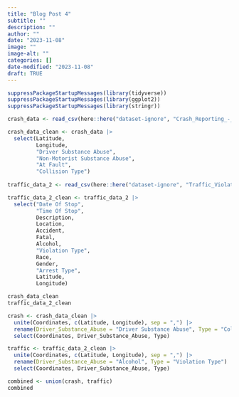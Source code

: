 ```yaml
---
title: "Blog Post 4"
subtitle: ""
description: ""
author: ""
date: "2023-11-08"
image: ""
image-alt: ""
categories: []
date-modified: "2023-11-08"
draft: TRUE
---
```


```r
suppressPackageStartupMessages(library(tidyverse))
suppressPackageStartupMessages(library(ggplot2))
suppressPackageStartupMessages(library(stringr))

crash_data <- read_csv(here::here("dataset-ignore", "Crash_Reporting_-_Incidents_Data.csv"))

crash_data_clean <- crash_data |>   
  select(Latitude,
         Longitude, 
         "Driver Substance Abuse", 	
         "Non-Motorist Substance Abuse", 
         "At Fault",
         "Collision Type")
  
traffic_data_2 <- read_csv(here::here("dataset-ignore", "Traffic_Violations_20231103.csv")) 

traffic_data_2_clean <- traffic_data_2 |>   
  select("Date Of Stop", 
         "Time Of Stop", 
         Description, 
         Location, 
         Accident, 
         Fatal, 
         Alcohol, 
         "Violation Type", 
         Race, 
         Gender, 
         "Arrest Type",
         Latitude,
         Longitude) 
```
```r
crash_data_clean
traffic_data_2_clean
```


```r
crash <- crash_data_clean |>
  unite(Coordinates, c(Latitude, Longitude), sep = ",") |>
  rename(Driver_Substance_Abuse = "Driver Substance Abuse", Type = "Collision Type") |>
  select(Coordinates, Driver_Substance_Abuse, Type)

traffic <- traffic_data_2_clean |>
  unite(Coordinates, c(Latitude, Longitude), sep = ",") |>
  rename(Driver_Substance_Abuse = "Alcohol", Type = "Violation Type") |>
  select(Coordinates, Driver_Substance_Abuse, Type)
```

```r
combined <- union(crash, traffic)
combined
```





